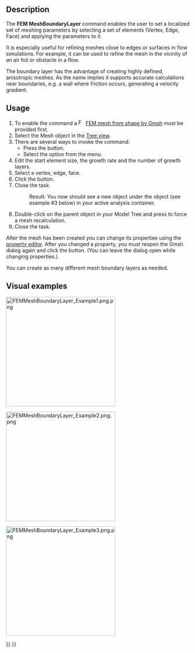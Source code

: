 <languages/>
<translate>

<!--T:4-->
{{Docnav
|[[FEM_MeshGmshFromShape|FEM mesh from shape by Gmsh]]
|[[FEM_MeshRegion|FEM mesh region]]
|[[FEM_Workbench|FEM]]
|IconL=FEM_MeshGmshFromShape.svg
|IconR=FEM_MeshRegion.svg
|IconC=Workbench_FEM.svg
}}

<!--T:1-->
{{GuiCommandContainer|
{{GuiCommand
|Name=FEM MeshBoundaryLayer
|MenuLocation=Mesh → FEM mesh boundary layer
|Workbenches=[[FEM_Workbench|FEM]]
|SeeAlso=[[FEM_tutorial|FEM tutorial]]
}}
{{GuiCommandFemInfo
|Solvers=All
}}
}}

==Description== <!--T:8-->

<!--T:11-->
The '''FEM MeshBoundaryLayer''' command enables the user to set a localized set of meshing parameters by selecting a set of elements (Vertex, Edge, Face) and applying the parameters to it.

<!--T:21-->
It is especially useful for refining meshes close to edges or surfaces in flow simulations. For example, it can be used to refine the mesh in the vicinity of an air foil or obstacle in a flow.

<!--T:12-->
The boundary layer has the advantage of creating highly defined, anisotropic meshes. As the name implies it supports accurate calculations near boundaries, e.g. a wall where friction occurs, generating a velocity gradient.

==Usage== <!--T:9-->

<!--T:13-->
# To enable the command a [[Image:FEM_MeshGmshFromShape.svg|16px]] [[FEM_MeshGmshFromShape|FEM mesh from shape by Gmsh]] must be provided first.
# Select the Mesh object in the [[Tree_view|Tree view]].
# There are several ways to invoke the command:
#* Press the {{Button|[[Image:FEM_MeshBoundaryLayer.svg|16px]] [[FEM_MeshBoundaryLayer|FEM mesh boundary layer]]}} button.
#* Select the {{MenuCommand|Mesh → [[Image:FEM_MeshBoundaryLayer.svg|16px]] FEM mesh boundary layer}} option from the menu.
# Edit the start element size, the growth rate and the number of growth layers.
# Select a vertex, edge, face.
# Click the {{Button|OK}} button.
# Close the task.
#: Result: You now should see a new {{incode|FEMMeshBoundaryLayer}} object under the {{incode|FEMMeshGMSH}} object (see example #3 below) in your active analysis container.
# Double-click on the {{incode|FEMMeshGMSH}} parent object in your Model Tree and press {{Button|Apply}} to force a mesh recalculation.
# Close the task.

<!--T:14-->
After the mesh has been created you can change its properties using the [[Property_editor|property editor]]. After you changed a property, you must reopen the Gmsh dialog again and click the {{Button|Apply}} button. (You can leave the dialog open while changing properties.)

<!--T:15-->
You can create as many different mesh boundary layers as needed.

==Visual examples== <!--T:16--> 

<!--T:17-->
[[File:FEMMeshBoundaryLayer Example1.png.png|300px]]
{{Caption|Example 1: The initial coarse FEMMeshGMSH on a 2D case}}


<!--T:18-->
[[File:FEMMeshBoundaryLayer Example2.png.png|300px]]
{{Caption|Example 2: After applying a Mesh boundary layer}}

<!--T:19-->
[[File:FEMMeshBoundaryLayer Example3.png.png|300px]]
{{Caption|Example 3: A simple example of the resulting Model Tree}}


<!--T:5-->
{{Docnav
|[[FEM_MeshGmshFromShape|FEM mesh from shape by Gmsh]]
|[[FEM_MeshRegion|FEM mesh region]]
|[[FEM_Workbench|FEM]]
|IconL=FEM_MeshGmshFromShape.svg
|IconR=FEM_MeshRegion.svg
|IconC=Workbench_FEM.svg
}}

</translate>
{{FEM Tools navi{{#translation:}}}}
{{Userdocnavi{{#translation:}}}}
{{clear}}
